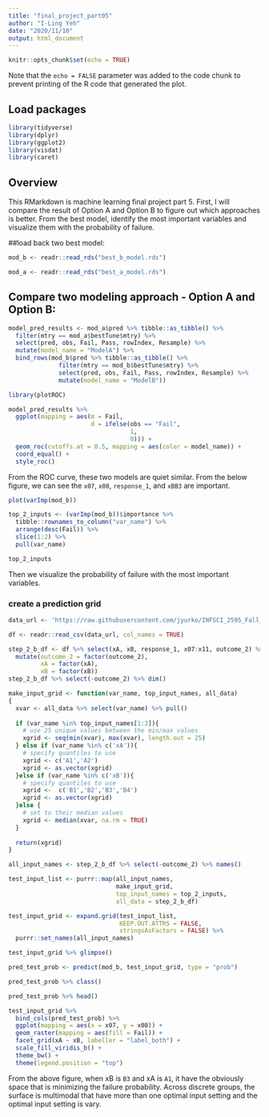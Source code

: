 ```yaml
---
title: "final_project_part05"
author: "I-Ling Yeh"
date: "2020/11/10"
output: html_document
---
```


```r
knitr::opts_chunk$set(echo = TRUE)
```

Note that the `echo = FALSE` parameter was added to the code chunk to prevent printing of the R code that generated the plot.

## Load packages

```r
library(tidyverse)
library(dplyr)
library(ggplot2)
library(visdat)
library(caret)
```

## Overview

This RMarkdown is machine learning final project part 5. First, I will compare the result of Option A and Option B to figure out which approaches is better. From the best model, identify the most important variables and visualize them with the probability of failure.

##load back two best model:

```r
mod_b <- readr::read_rds("best_b_model.rds")
```

```r
mod_a <- readr::read_rds("best_a_model.rds")
```

## Compare two modeling approach - Option A and Option B:

```r
model_pred_results <- mod_a$pred %>% tibble::as_tibble() %>% 
  filter(mtry == mod_a$bestTune$mtry) %>% 
  select(pred, obs, Fail, Pass, rowIndex, Resample) %>% 
  mutate(model_name = "ModelA") %>% 
  bind_rows(mod_b$pred %>% tibble::as_tibble() %>% 
              filter(mtry == mod_b$bestTune$mtry) %>% 
              select(pred, obs, Fail, Pass, rowIndex, Resample) %>% 
              mutate(model_name = "ModelB"))
```

```r
library(plotROC)
```

```r
model_pred_results %>% 
  ggplot(mapping = aes(m = Fail,
                       d = ifelse(obs == "Fail",
                                  1,
                                  0))) +
  geom_roc(cutoffs.at = 0.5, mapping = aes(color = model_name)) +
  coord_equal() +
  style_roc()
```

From the ROC curve, these two models are quiet similar. From the below figure, we can see the `x07`, `x08`, `response_1`, and `xBB3` are important.  

```r
plot(varImp(mod_b))
```

```r
top_2_inputs <- (varImp(mod_b))$importance %>% 
  tibble::rownames_to_column("var_name") %>% 
  arrange(desc(Fail)) %>% 
  slice(1:2) %>% 
  pull(var_name)

top_2_inputs
```

Then we visualize the probability of failure with the most important variables. 

### create a prediction grid

```r
data_url <- 'https://raw.githubusercontent.com/jyurko/INFSCI_2595_Fall_2020/master/HW/final_project/infsci_2595_final_project_data.csv'

df <- readr::read_csv(data_url, col_names = TRUE)
```

```r
step_2_b_df <- df %>% select(xA, xB, response_1, x07:x11, outcome_2) %>% 
  mutate(outcome_2 = factor(outcome_2),
         xA = factor(xA),
         xB = factor(xB))
step_2_b_df %>% select(-outcome_2) %>% dim()
```

```r
make_input_grid <- function(var_name, top_input_names, all_data)
{
  xvar <- all_data %>% select(var_name) %>% pull()
  
  if (var_name %in% top_input_names[1:2]){
    # use 25 unique values between the min/max values
    xgrid <- seq(min(xvar), max(xvar), length.out = 25)
  } else if (var_name %in% c('xA')){
    # specify quantiles to use
    xgrid <- c('A1','A2')
    xgrid <- as.vector(xgrid)
  }else if (var_name %in% c('xB')){
    # specify quantiles to use
    xgrid <-  c('B1','B2','B3','B4')
    xgrid <- as.vector(xgrid)
  }else {
    # set to their median values
    xgrid <- median(xvar, na.rm = TRUE)
  }
  
  return(xgrid)
}
```

```r
all_input_names <- step_2_b_df %>% select(-outcome_2) %>% names()

test_input_list <- purrr::map(all_input_names,
                              make_input_grid,
                              top_input_names = top_2_inputs,
                              all_data = step_2_b_df)

test_input_grid <- expand.grid(test_input_list, 
                               KEEP.OUT.ATTRS = FALSE,
                               stringsAsFactors = FALSE) %>% 
  purrr::set_names(all_input_names)

test_input_grid %>% glimpse()
```

```r
pred_test_prob <- predict(mod_b, test_input_grid, type = "prob")

pred_test_prob %>% class()

pred_test_prob %>% head()
```

```r
test_input_grid %>% 
  bind_cols(pred_test_prob) %>% 
  ggplot(mapping = aes(x = x07, y = x08)) +
  geom_raster(mapping = aes(fill = Fail)) +
  facet_grid(xA ~ xB, labeller = "label_both") +
  scale_fill_viridis_b() +
  theme_bw() +
  theme(legend.position = "top")
```

From the above figure, when xB is `B3` and xA is `A1`, it have the obviously space that is minimizing the failure probability. Across discrete groups, the surface is multimodal that have more than one optimal input setting and the optimal input setting is vary.




